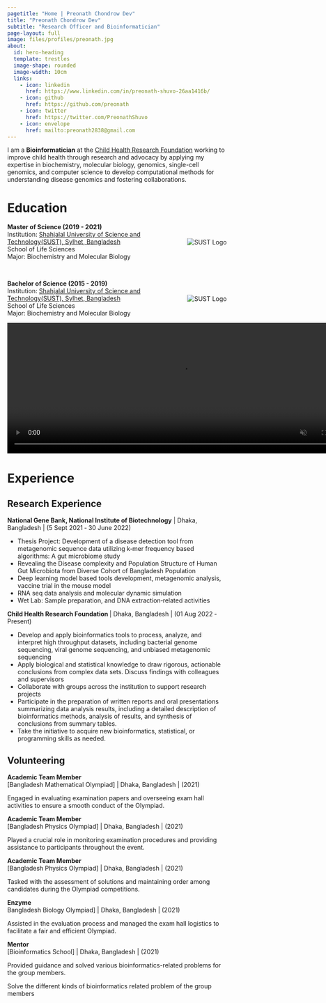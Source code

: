 ```yaml
---
pagetitle: "Home | Preonath Chondrow Dev"
title: "Preonath Chondrow Dev"
subtitle: "Research Officer and Bioinformatician"
page-layout: full
image: files/profiles/preonath.jpg
about:
  id: hero-heading
  template: trestles
  image-shape: rounded
  image-width: 10cm
  links:
    - icon: linkedin
      href: https://www.linkedin.com/in/preonath-shuvo-26aa1416b/
    - icon: github
      href: https://github.com/preonath
    - icon: twitter
      href: https://twitter.com/PreonathShuvo
    - icon: envelope 
      href: mailto:preonath2838@gmail.com
---
```


I am a **Bioinformatician** at the [Child Health Research Foundation](https://chrfbd.org/) working to improve child health through research and advocacy by applying my expertise in biochemistry, molecular biology, genomics, single-cell genomics, and computer science to develop computational methods for understanding disease genomics and fostering collaborations.

::: panel-tabset

<!-- # Research Interests -->

<!-- - **Public Health:** Monte Carlo simulations have been used extensively in medical research to evaluate the possible effects of RSV (Respiratory Syncytial Virus) vaccinations. Their work explores the complex dynamics of vaccination efficacy and its ramifications, thanks to the perceptive examination of Mohammad Abul Hasnat, Farhan Rahman Niloy, Arafat Islam Ashik, Mahedi Hasan, Preonath Chondrow Dev, Sharmin Sultana Panna, Md. Waseque Mia, and Zafrul Hasan. In the meanwhile, they continue to explore the complex terrain of diabetes, concentrating on the incidence of hyperlipidemia in patients with type 2 diabetes who are under control as well as those who are not. This dual emphasis highlights the interdisciplinary character of modern medical research, where clinical nuances and quantitative modelling collide to promote a comprehensive understanding of public health issues. -->

<!-- - **Genomics:** Gene Expression,Epigenomics,Evolutionary Genomics,Comparative Genomic Hybridization (CGH),Pharmacogenomics,Metagenomics,Cancer Genomics,Structural Genomics,Synthetic Genomics,Nutrigenomics,Single-Cell Genomics,Ancient DNA (aDNA),Ethical, Legal, and Social Implications (ELSI) of Genomics. -->

<!-- - **Metagenomics:** Vir metagenomics,Functional Metagenomics,Environmental Monitoring,Host-Microbiome Interactions,Antibiotic Resistance Surveillance,Ecofunctional Profiling,Extreme Environments,Community Dynamics,Biogeochemical Cycling,Bioinformatics and Computational Tools. -->

<!-- - **AI for Public Health(AI4PH):** AI for Public Health is an interdisciplinary research field that aims to address a range of public health concerns by utilising machine learning and artificial intelligence methods. Innovating approaches to analysing massive datasets, enhancing decision-making processes in the public health sector, developing diagnostic tools, optimising healthcare delivery, and predicting health trends are all explored by researchers in this subject. Utilising AI's potential to improve population-wide health outcomes, prevent sickness, and foster well-being is the ultimate objective.. -->

<!-- - **Integrated Multi-Omics Data:** Integrating multi-omics data sets—genomics, transcriptomics, proteomics, and other fields—is a major area of interest for me. With this all-encompassing approach, I am able to obtain a thorough understanding of the molecular terrain of cancer. I work to find new biomarkers, therapeutic targets, and pathways that can have a big influence on cancer diagnosis and therapy by examining many layers of biological data. -->




# Education

<div style="position: relative; padding-right: 100px;"> <!-- Add padding to account for logo -->
    **Master of Science (2019 - 2021)**  
    Institution: [Shahjalal University of Science and Technology(SUST), Sylhet, Bangladesh](https://www.sust.edu/)  
    School of Life Sciences  
    Major: Biochemistry and Molecular Biology  
    <img src="sust.jpg" alt="SUST Logo" style="max-height: 80px; position: absolute; right: 0; top: 50%; transform: translateY(-50%);">
</div>

<br> <!-- Adjust breaks as needed -->

<div style="position: relative; padding-right: 100px;"> <!-- Add padding to account for logo -->
    **Bachelor of Science (2015 - 2019)**  
    Institution: [Shahjalal University of Science and Technology(SUST), Sylhet, Bangladesh](https://www.sust.edu/)  
    School of Life Sciences  
    Major: Biochemistry and Molecular Biology  
    <img src="sust.jpg" alt="SUST Logo" style="max-height: 80px; position: absolute; right: 0; top: 50%; transform: translateY(-50%);">
</div>


<div class="static-video" style="position: relative; width: 800px; height: 300px;">
  <video id="fast-video" controls autoplay muted style="width: 100%; height: 100%; position: absolute; top: 0; left: 0;">
    <source id="video-source" src="../../files/img/front_page/video_1.mp4" type="video/mp4">
    Your browser does not support the video tag.
  </video>

  <img id="slideshow" src="../../files/img/front_page/HCA_1.jpeg" style="position: absolute; top: 50%; left: 50%; transform: translate(-50%, -50%); display: none; width: 400px; height: 300px;">
</div>

<!-- Title below the media -->
<p id="media-title" style="text-align: center; font-size: 18px; margin-top: 10px; font-weight: bold;"></p>

<script>
  const video = document.getElementById('fast-video');
  const videoSource = document.getElementById('video-source');
  const slideshow = document.getElementById('slideshow');
  const mediaTitle = document.getElementById('media-title');

  // Video sources and titles
  const videoList = [
    { src: "../../files/img/front_page/video_1.mp4", title: "Genome Sequencing at NextSeq-2000" },
    { src: "../../files/img/front_page/video_2.mp4", title: "Genome Sequencing at NextSeq-2000" },
    { src: "../../files/img/front_page/video_3.mp4", title: "Genome Sequencing at NextSeq-2000" },
    { src: "../../files/img/front_page/Nanopore_Seq_Run_5.mp4", title: "Genome Sequencing at Oxford Nanopore Sequencer" },
    { src: "../../files/img/front_page/nib_research_1.mp4", title: "Rota Vaccine Trial at Mice Model" },
    { src: "../../files/img/front_page/nib_research_2.mp4", title: "Rota Vaccine Trial at Mice Model" },
    { src: "../../files/img/front_page/video_4.mp4", title: "Genome Sequencing at iSeq-100" },
    { src: "../../files/img/front_page/video_5.mp4", title: "Genome Sequencing at iSeq-100" },
    { src: "../../files/img/front_page/video_6.mp4", title: "Nucleotide Extraction at Semi-Automated Magbead" }
  ];

  // Image sources and titles
  const imageList = [
    { src: "../../files/img/front_page/HCA_1.jpeg", title: "Poster-Presentation at Human Cell Atlas Workshop, Thailand to John Randell" },
    { src: "../../files/img/front_page/HCA_2.jpeg", title: "Poster-Presentation at Human Cell Atlas Workshop, Thailand to Professor Alex K. Shalek" },
    { src: "../../files/img/front_page/HCA_4.jpeg", title: "Poster-Presentation at Human Cell Atlas Workshop, Thailand to My Team Member" },
    { src: "../../files/img/front_page/ai_in_public_health_1.jpeg", title: "Teaching at AI in Public Health Workshop" },
    { src: "../../files/img/front_page/group_presentation.jpeg", title: "Group Presentation at Human Cell Atlas Workshop, Thailand" },
    { src: "../../files/img/front_page/bacterial_genomics_1.jpg", title: "Teaching at Bacterial Genomics & Antimicrobial Resistance Workshop" },
    { src: "../../files/img/front_page/cat_2.jpeg", title: "Poster-Presentation at CAT Conference, Africa" },
    { src: "../../files/img/front_page/cat_5.jpeg", title: "Poster-Presentation at CAT Conference, Africa" },
    { src: "../../files/img/front_page/ont_1.jpg", title: "Genome Sequencing at Oxford Nanopore Sequencer" },
    { src: "../../files/img/front_page/Awarwed_from_Zafor_Iqbal.jpg", title: "Awarwed from Dr. Zafor Iqbal" },
  ];

  let videoIndex = 0;
  let imageIndex = 0;

  function playNextVideo() {
    if (videoIndex < videoList.length) {
      // Set the current video source and title
      videoSource.src = videoList[videoIndex].src;
      mediaTitle.innerText = videoList[videoIndex].title;
      video.load();

      video.onloadedmetadata = () => {
        // Calculate playback rate to fit the video into 3 seconds
        const playbackSpeed = video.duration / 3;
        video.playbackRate = playbackSpeed;
        video.play();

        // Move to the next video after 3 seconds
        setTimeout(() => {
          videoIndex++;
          playNextVideo();
        }, 3000);
      };
    } else {
      // Start the image slideshow once videos are done
      startSlideshow();
    }
  }

  function startSlideshow() {
    // Hide the video element
    video.style.display = 'none';

    slideshow.style.display = 'block'; // Show the image container
    showNextImage();
  }

  function showNextImage() {
    if (imageIndex < imageList.length) {
      // Set the current image source and title
      slideshow.src = imageList[imageIndex].src;
      mediaTitle.innerText = imageList[imageIndex].title;
      imageIndex++;

      // Show the next image after 3 seconds
      setTimeout(showNextImage, 3000);
    } else {
      // Restart the sequence after the slideshow finishes
      resetSequence();
    }
  }

  function resetSequence() {
    // Reset video and image indexes
    videoIndex = 0;
    imageIndex = 0;

    // Hide slideshow and show video
    slideshow.style.display = 'none';
    video.style.display = 'block';

    // Start the video sequence again
    playNextVideo();
  }

  // Start the sequence
  playNextVideo();
</script>



# Experience

## Research Experience 
**National Gene Bank, National Institute of Biotechnology** | Dhaka, Bangladesh |  (5 Sept 2021 ‑ 30 June 2022)

- Thesis Project: Development of a disease detection tool from metagenomic sequence data utilizing k‑mer frequency based algorithms: A gut
microbiome study
- Revealing the Disease complexity and Population Structure of Human Gut Microbiota from Diverse Cohort of Bangladesh Population
- Deep learning model based tools development, metagenomic analysis, vaccine trial in the mouse model
- RNA seq data analysis and molecular dynamic simulation
- Wet Lab: Sample preparation, and DNA extraction‑related activities

**Child Health Research Foundation ** | Dhaka, Bangladesh \| (01 Aug 2022 ‑ Present)

- Develop and apply bioinformatics tools to process, analyze, and interpret high throughput datasets, including bacterial genome sequencing,
viral genome sequencing, and unbiased metagenomic sequencing
- Apply biological and statistical knowledge to draw rigorous, actionable conclusions from complex data sets. Discuss findings with colleagues
and supervisors
- Collaborate with groups across the institution to support research projects
- Participate in the preparation of written reports and oral presentations summarizing data analysis results, including a detailed description of
bioinformatics methods, analysis of results, and synthesis of conclusions from summary tables.
- Take the initiative to acquire new bioinformatics, statistical, or programming skills as needed.

<!-- **Research Intern** \| Health Systems and Population Health Studies Division |  [International Centre for Diarrhoeal Disease Research, Bangladesh)](https://www.icddrb.org/) \|  Dhaka, Bangladesh \| (February 2022 - June 2022) -->
<!-- **Center for Health Innovation, Research, Action, and Learning ‑ Bangladesh** | Dhaka, Bangladesh \| (Nov 2023 ‑ Present) -->

<!-- - Design and develop bioinformatics courses for undergraduates and professionals -->
<!-- - Design and implement bioinformatics solutions for biologists -->
<!-- - Lead the omics team to design and implement multi‑omics projects -->




## Volunteering 
**Academic Team Member** <br> 
[Bangladesh Mathematical Olympiad] | Dhaka, Bangladesh | (2021)

Engaged in evaluating examination papers and overseeing exam hall activities to ensure a smooth conduct of the Olympiad.

**Academic Team Member** <br> 
[Bangladesh Physics Olympiad] | Dhaka, Bangladesh | (2021)

Played a crucial role in monitoring examination procedures and providing assistance to participants throughout the event.

**Academic Team Member** <br> 
[Bangladesh Physics Olympiad] | Dhaka, Bangladesh | (2021)

Tasked with the assessment of solutions and maintaining order among candidates during the Olympiad competitions.

**Enzyme** <br> 
Bangladesh Biology Olympiad] | Dhaka, Bangladesh | (2021)

Assisted in the evaluation process and managed the exam hall logistics to facilitate a fair and efficient Olympiad.

**Mentor** <br> 
[Bioinformatics School] | Dhaka, Bangladesh | (2021)

Provided guidance and solved various bioinformatics-related problems for the group members.


Solve the different kinds of bioinformatics related problem of the group members



:::

